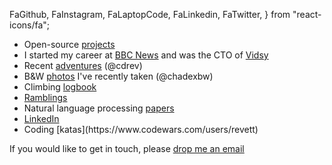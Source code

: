   FaGithub,
  FaInstagram,
  FaLaptopCode,
  FaLinkedin,
  FaTwitter,
} from "react-icons/fa";

- <FaGithub /> Open-source [projects](https://github.com/revett)
- <HiBuildingOffice2 /> I started my career at [BBC
  News](https://www.bbc.co.uk/news) and was the CTO of [Vidsy](https://vidsy.co)
- <FaInstagram /> Recent [adventures](https://instagram.com/cdrev) (@cdrev)
- <FaInstagram /> B&W [photos](https://instagram.com/chadexbw) I've recently
  taken (@chadexbw)
- <GiMountaintop /> Climbing
  [logbook](https://www.8a.nu/user/charlie-revett/bouldering)
- <FaTwitter /> [Ramblings](https://twitter.com/revcd)
- <HiOutlineAcademicCap /> Natural language processing
  [papers](https://github.com/revett/academic-papers)
- <FaLinkedin /> [LinkedIn](https://www.linkedin.com/in/cdrev)
- <FaLaptopCode />
  Coding [katas](https://www.codewars.com/users/revett)

If you would like to get in touch, please
[drop me an email](mailto:revcd-hello@revdex.fastmail.com)
